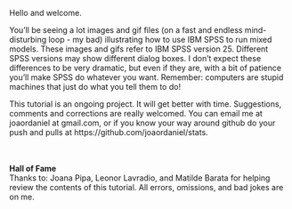 Hello and welcome.  

You'll be seeing a lot images and gif files (on a fast and endless mind-disturbing loop - my bad) illustrating how to use IBM SPSS to run mixed models. These images and gifs refer to IBM SPSS version 25. Different SPSS versions may show different dialog boxes. I don’t expect these differences to be very dramatic, but even if they are, with a bit of patience you’ll make SPSS do whatever you want. Remember: computers are stupid machines that just do what you tell them to do!  

This tutorial is an ongoing project. It will get better with time. Suggestions, comments and corrections are really welcomed. You can email me at joaordaniel at gmail.com, or if you know your way around github do your push and pulls at https://github.com/joaordaniel/stats.  
&nbsp;  
&nbsp;  


**Hall of Fame**   
Thanks to: Joana Pipa, Leonor Lavradio, and Matilde Barata for helping review the contents of this tutorial. All errors, omissions, and bad jokes are on me.

